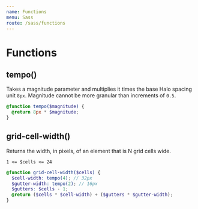 ```yaml
---
name: Functions
menu: Sass
route: /sass/functions
---
```


# Functions

## tempo()

Takes a magnitude parameter and multiplies it times the base Halo spacing unit `8px`. Magnitude cannot be more granular than increments of `0.5`.


```scss
@function tempo($magnitude) {
  @return 8px * $magnitude;
}
```

## grid-cell-width()

Returns the width, in pixels, of an element that is N grid cells wide.

`1 <= $cells <= 24`

```scss
@function grid-cell-width($cells) {
  $cell-width: tempo(4); // 32px
  $gutter-width: tempo(2); // 16px
  $gutters: $cells - 1;
  @return ($cells * $cell-width) + ($gutters * $gutter-width);
}
```
